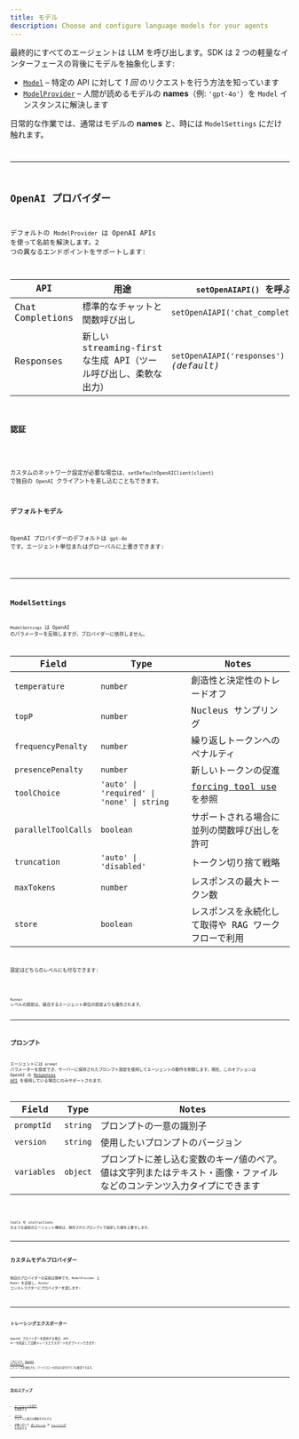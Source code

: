 ```yaml
---
title: モデル
description: Choose and configure language models for your agents
---
```



最終的にすべてのエージェントは LLM を呼び出します。SDK は 2 つの軽量なインターフェースの背後にモデルを抽象化します:

- [`Model`](/openai-agents-js/openai/agents/interfaces/model) – 特定の API に対して _1 回_ のリクエストを行う方法を知っています
- [`ModelProvider`](/openai-agents-js/openai/agents/interfaces/modelprovider) – 人間が読めるモデルの **names**（例: `'gpt‑4o'`）を `Model` インスタンスに解決します

日常的な作業では、通常はモデルの **names** と、時には `ModelSettings` にだけ触れます。

<Code
  lang="typescript"
  code={agentWithModelExample}
  title="エージェントごとのモデル指定"
/>

---

## OpenAI プロバイダー

デフォルトの `ModelProvider` は OpenAI APIs を使って名前を解決します。2 つの異なるエンドポイントをサポートします:

| API              | 用途                                                            | `setOpenAIAPI()` を呼ぶ                 |
| ---------------- | --------------------------------------------------------------- | --------------------------------------- |
| Chat Completions | 標準的なチャットと関数呼び出し                                  | `setOpenAIAPI('chat_completions')`      |
| Responses        | 新しい streaming‑first な生成 API（ツール呼び出し、柔軟な出力） | `setOpenAIAPI('responses')` _(default)_ |

### 認証

<Code
  lang="typescript"
  code={setDefaultOpenAIKeyExample}
  title="既定の OpenAI キーを設定"
/>

カスタムのネットワーク設定が必要な場合は、`setDefaultOpenAIClient(client)` で独自の `OpenAI` クライアントを差し込むこともできます。

### デフォルトモデル

OpenAI プロバイダーのデフォルトは `gpt‑4o` です。エージェント単位またはグローバルに上書きできます:

<Code
  lang="typescript"
  code={runnerWithModelExample}
  title="デフォルトモデルを設定"
/>

---

## ModelSettings

`ModelSettings` は OpenAI のパラメーターを反映しますが、プロバイダーに依存しません。

| Field               | Type                                       | Notes                                                                          |
| ------------------- | ------------------------------------------ | ------------------------------------------------------------------------------ |
| `temperature`       | `number`                                   | 創造性と決定性のトレードオフ                                                   |
| `topP`              | `number`                                   | Nucleus サンプリング                                                           |
| `frequencyPenalty`  | `number`                                   | 繰り返しトークンへのペナルティ                                                 |
| `presencePenalty`   | `number`                                   | 新しいトークンの促進                                                           |
| `toolChoice`        | `'auto' \| 'required' \| 'none' \| string` | [forcing tool use](/openai-agents-js/ja/guides/agents#forcing-tool-use) を参照 |
| `parallelToolCalls` | `boolean`                                  | サポートされる場合に並列の関数呼び出しを許可                                   |
| `truncation`        | `'auto' \| 'disabled'`                     | トークン切り捨て戦略                                                           |
| `maxTokens`         | `number`                                   | レスポンスの最大トークン数                                                     |
| `store`             | `boolean`                                  | レスポンスを永続化して取得や RAG ワークフローで利用                            |

設定はどちらのレベルにも付与できます:

<Code lang="typescript" code={modelSettingsExample} title="モデル設定" />

`Runner` レベルの設定は、競合するエージェント単位の設定よりも優先されます。

---

## プロンプト

エージェントには `prompt` パラメーターを設定でき、サーバーに保存されたプロンプト設定を使用してエージェントの動作を制御します。現在、このオプションは OpenAI の
[Responses API](https://platform.openai.com/docs/api-reference/responses) を使用している場合にのみサポートされます。

| Field       | Type     | Notes                                                                                                                 |
| ----------- | -------- | --------------------------------------------------------------------------------------------------------------------- |
| `promptId`  | `string` | プロンプトの一意の識別子                                                                                              |
| `version`   | `string` | 使用したいプロンプトのバージョン                                                                                      |
| `variables` | `object` | プロンプトに差し込む変数のキー/値のペア。値は文字列またはテキスト・画像・ファイルなどのコンテンツ入力タイプにできます |

<Code
  lang="typescript"
  code={promptIdExample}
  title="プロンプト付きエージェント"
/>

tools や instructions のような追加のエージェント構成は、保存されたプロンプトで設定した値を上書きします。

---

## カスタムモデルプロバイダー

独自のプロバイダーの実装は簡単です。`ModelProvider` と `Model` を実装し、`Runner` コンストラクターにプロバイダーを渡します:

<Code
  lang="typescript"
  code={modelCustomProviderExample}
  title="最小限のカスタムプロバイダー"
/>

---

## トレーシングエクスポーター

OpenAI プロバイダーを使用する場合、API キーを指定して自動トレースエクスポートをオプトインできます:

<Code
  lang="typescript"
  code={setTracingExportApiKeyExample}
  title="トレーシングエクスポーター"
/>

これにより、[OpenAI dashboard](https://platform.openai.com/traces) にトレースが送信され、ワークフローの完全な実行グラフを確認できます。

---

## 次のステップ

- [エージェントの実行](/openai-agents-js/ja/guides/running-agents) を探索する
- [ツール](/openai-agents-js/ja/guides/tools) でモデルに強力な機能を付与する
- 必要に応じて [ガードレール](/openai-agents-js/ja/guides/guardrails) や [トレーシング](/openai-agents-js/ja/guides/tracing) を追加する
